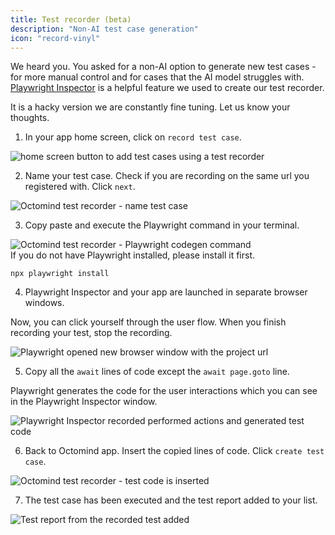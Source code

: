 ```yaml
---
title: Test recorder (beta)
description: "Non-AI test case generation"
icon: "record-vinyl"
---
```


We heard you. You asked for a non-AI option to generate new test cases - for more manual control and for cases that the AI model struggles with.
[Playwright Inspector](https://playwright.dev/docs/codegen#generate-tests-with-the-playwright-inspector) is a helpful feature we used to create our test recorder.

It is a hacky version we are constantly fine tuning. Let us know your thoughts.

1. In your app home screen, click on `record test case`.

<Frame caption="Home screen button to add test cases using a test recorder, screenshot 09/2023">
  <img
    src="images/recorder/recorder-1.png"
    alt="home screen button to add test cases using a test recorder"
  />
</Frame>

2. Name your test case. Check if you are recording on the same url you registered with. Click `next`.

<Frame caption="Octomind test recorder - name test case, screenshot 09/2023">
  <img
    src="images/recorder/recorder-2.png"
    alt="Octomind test recorder - name test case"
  />
</Frame>

3. Copy paste and execute the Playwright command in your terminal.

<Frame caption="Octomind test recorder - Playwright codegen command, screenshot 09/2023">
  <img
    src="images/recorder/recorder-3.png"
    alt="Octomind test recorder - Playwright codegen command"
  />
</Frame>

<div class="mt-8" />

<Warning>
  If you do not have Playwright installed, please install it first.
</Warning>

```
npx playwright install
```

4. Playwright Inspector and your app are launched in separate browser windows.

Now, you can click yourself through the user flow. When you finish recording your test, stop the recording.

<Frame caption="Playwright opened a browser window with the project url, screenshot 09/2023">
  <img
    src="images/recorder/recorder-4.png"
    alt="Playwright opened new browser window with the project url"
  />
</Frame>

5. Copy all the `await` lines of code except the `await page.goto` line.

Playwright generates the code for the user interactions which you can see in the Playwright Inspector window.

<Frame caption="Playwright Inspector recorded performed actions and generated test code, screenshot 09/2023">
  <img
    src="images/recorder/recorder-5.png"
    alt="Playwright Inspector recorded performed actions and generated test code"
  />
</Frame>

6. Back to Octomind app. Insert the copied lines of code. Click `create test case`.

<Frame caption="Octomind test recorder - test code is inserted, screenshot 09/2023">
  <img
    src="images/recorder/recorder-6.png"
    alt="Octomind test recorder -  test code is inserted"
  />
</Frame>

7. The test case has been executed and the test report added to your list.

<Frame caption="Test report from the recorded test added, screenshot 09/2023">
  <img
    src="images/recorder/recorder-7.png"
    alt="Test report from the recorded test added"
  />
</Frame>
